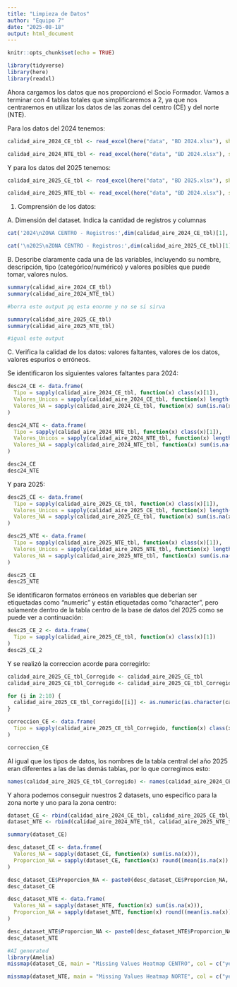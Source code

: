 ```yaml
---
title: "Limpieza de Datos"
author: "Equipo 7"
date: "2025-08-18"
output: html_document
---
```


```r
knitr::opts_chunk$set(echo = TRUE)
```

```r
library(tidyverse)
library(here)
library(readxl)
```

Ahora cargamos los datos que nos proporcionó el Socio Formador. Vamos a terminar con 4 tablas totales que simplificaremos a 2, ya que nos centraremos en utilizar los datos de las zonas del centro (CE) y del norte (NTE).

Para los datos del 2024 tenemos:

```r
calidad_aire_2024_CE_tbl <- read_excel(here("data", "BD 2024.xlsx"), sheet = 'CE')

calidad_aire_2024_NTE_tbl <- read_excel(here("data", "BD 2024.xlsx"), sheet = 'NTE')
```

Y para los datos del 2025 tenemos:

```r
calidad_aire_2025_CE_tbl <- read_excel(here("data", "BD 2025.xlsx"), sheet = 'CE')

calidad_aire_2025_NTE_tbl <- read_excel(here("data", "BD 2024.xlsx"), sheet = 'NTE')
```

1) Comprensión de los datos:

A. Dimensión del dataset. Indica la cantidad de registros y columnas

```r
cat('2024\nZONA CENTRO - Registros:',dim(calidad_aire_2024_CE_tbl)[1],'Columnas:',dim(calidad_aire_2024_CE_tbl)[2], '\nZONA NORTE - Registros:',dim(calidad_aire_2024_NTE_tbl)[1],'Columnas:',dim(calidad_aire_2024_NTE_tbl)[2])

cat('\n2025\nZONA CENTRO - Registros:',dim(calidad_aire_2025_CE_tbl)[1],'Columnas:',dim(calidad_aire_2025_CE_tbl)[2], '\nZONA NORTE - Registros:',dim(calidad_aire_2025_NTE_tbl)[1],'Columnas:',dim(calidad_aire_2025_NTE_tbl)[2])
```

B. Describe claramente cada una de las variables, incluyendo su nombre, descripción, tipo (categórico/numérico) y valores posibles que puede tomar, valores nulos.


```r
summary(calidad_aire_2024_CE_tbl)
summary(calidad_aire_2024_NTE_tbl)

#borra este output pq esta enorme y no se si sirva
```

```r
summary(calidad_aire_2025_CE_tbl)
summary(calidad_aire_2025_NTE_tbl)

#igual este output
```

C. Verifica la calidad de los datos: valores faltantes, valores de los datos, valores espurios o erróneos.

Se identificaron los siguientes valores faltantes para 2024:

```r
desc24_CE <- data.frame(
  Tipo = sapply(calidad_aire_2024_CE_tbl, function(x) class(x)[1]),
  Valores_Unicos = sapply(calidad_aire_2024_CE_tbl, function(x) length(unique(x))),
  Valores_NA = sapply(calidad_aire_2024_CE_tbl, function(x) sum(is.na(x)))
)

desc24_NTE <- data.frame(
  Tipo = sapply(calidad_aire_2024_NTE_tbl, function(x) class(x)[1]),
  Valores_Unicos = sapply(calidad_aire_2024_NTE_tbl, function(x) length(unique(x))),
  Valores_NA = sapply(calidad_aire_2024_NTE_tbl, function(x) sum(is.na(x)))
)

desc24_CE
desc24_NTE
```

Y para 2025:

```r
desc25_CE <- data.frame(
  Tipo = sapply(calidad_aire_2025_CE_tbl, function(x) class(x)[1]),
  Valores_Unicos = sapply(calidad_aire_2025_CE_tbl, function(x) length(unique(x))),
  Valores_NA = sapply(calidad_aire_2025_CE_tbl, function(x) sum(is.na(x)))
)

desc25_NTE <- data.frame(
  Tipo = sapply(calidad_aire_2025_NTE_tbl, function(x) class(x)[1]),
  Valores_Unicos = sapply(calidad_aire_2025_NTE_tbl, function(x) length(unique(x))),
  Valores_NA = sapply(calidad_aire_2025_NTE_tbl, function(x) sum(is.na(x)))
)

desc25_CE
desc25_NTE
```


Se identificaron formatos erróneos en variables que deberían ser etiquetadas como "numeric" y están etiquetadas como "character", pero solamente dentro de la tabla centro de la base de datos del 2025 como se puede ver a continuación:

```r
desc25_CE_2 <- data.frame(
  Tipo = sapply(calidad_aire_2025_CE_tbl, function(x) class(x)[1])
)
desc25_CE_2
```

Y se realizó la correccion acorde para corregirlo:

```r
calidad_aire_2025_CE_tbl_Corregido <- calidad_aire_2025_CE_tbl
calidad_aire_2025_CE_tbl_Corregido <- calidad_aire_2025_CE_tbl_Corregido[-1, ]

for (i in 2:10) {
  calidad_aire_2025_CE_tbl_Corregido[[i]] <- as.numeric(as.character(calidad_aire_2025_CE_tbl_Corregido[[i]]))
}

correccion_CE <- data.frame(
  Tipo = sapply(calidad_aire_2025_CE_tbl_Corregido, function(x) class(x)[1])
)

correccion_CE
```

Al igual que los tipos de datos, los nombres de la tabla central del año 2025 eran diferentes a las de las demás tablas, por lo que corregimos esto:

```r
names(calidad_aire_2025_CE_tbl_Corregido) <- names(calidad_aire_2024_CE_tbl)
```

Y ahora podemos conseguir nuestros 2 datasets, uno especifico para la zona norte y uno para la zona centro:

```r
dataset_CE <- rbind(calidad_aire_2024_CE_tbl, calidad_aire_2025_CE_tbl_Corregido)
dataset_NTE <- rbind(calidad_aire_2024_NTE_tbl, calidad_aire_2025_NTE_tbl)
```

```r
summary(dataset_CE)
```

```r
desc_dataset_CE <- data.frame(
  Valores_NA = sapply(dataset_CE, function(x) sum(is.na(x))),
  Proporcion_NA = sapply(dataset_CE, function(x) round((mean(is.na(x)) * 100), 2))
)

desc_dataset_CE$Proporcion_NA <- paste0(desc_dataset_CE$Proporcion_NA, '%')
desc_dataset_CE
```

```r
desc_dataset_NTE <- data.frame(
  Valores_NA = sapply(dataset_NTE, function(x) sum(is.na(x))),
  Proporcion_NA = sapply(dataset_NTE, function(x) round((mean(is.na(x)) * 100), 2))
)

desc_dataset_NTE$Proporcion_NA <- paste0(desc_dataset_NTE$Proporcion_NA, '%')
desc_dataset_NTE
```

```r
#AI generated
library(Amelia)
missmap(dataset_CE, main = "Missing Values Heatmap CENTRO", col = c("yellow", "black"))

missmap(dataset_NTE, main = "Missing Values Heatmap NORTE", col = c("yellow", "black"))
```

